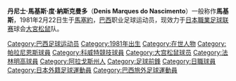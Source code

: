 {{multiple issues|
{{blpunsourced|time=2018-10-25T12:26:40+00:00}}
{{expand|time=2018-10-25T12:26:40+00:00}}
{{update|time=2018-10-25T12:26:40+00:00}}
{{Orphan|time=2016-12-22T13:24:14+00:00}}
}}
{{Football player infobox 
| playername = 馬高斯
| image = 	
| fullname = Denis Marques do Nascimento
| height = {{height|m=1.83}}
| dateofbirth = {{birth date and age|1981|2|22}} 
| cityofbirth = [[马塞约|馬塞約]] 
| countryofbirth = [[巴西|巴西]] 
| currentclub  = [[大宮松鼠|大宮松鼠]] 
| clubnumber = 
| position = [[前鋒_(足球)|前鋒]]
| youthyears = 2000-01
| youthclubs = [[莫奇米林體育會|莫奇米林]] 
| years = 2002-03 <br /> 2003-04 <br /> 2004-07 <br /> 2007-
| clubs = [[莫奇米林體育會|莫奇米林]] <br />→[[科威特競技俱樂部|科威特競技]]（外借）<br /> [[帕拉尼恩斯|帕拉尼恩斯]] <br /> [[大宮松鼠|大宮松鼠]]
| caps(goals) = {{0}}11 {{0}}{{0}}(8)<br /><br />{{0}}65 {{0}}(17)<br />{{0}}25 {{0}}{{0}}(8)
| pcupdate = [[1_July|1 July]] 2008
}}
'''丹尼士·馬基斯·度·納斯克曼多'''（'''Denis Marques do Nascimento'''）一般称作'''馬基斯'''，1981年2月22日生于[[马塞约|馬塞約]]，[[巴西|巴西]]职业足球运动员，现效力于[[日本職業足球联赛|日本職業足球联赛]]球会[[大宮松鼠|大宮松鼠]]队。

{{DEFAULTSORT:Marques do Nascimento, Denis}}
[[Category:巴西足球运动员|Category:巴西足球运动员]]
[[Category:1981年出生|Category:1981年出生]]
[[Category:在世人物|Category:在世人物]]
[[Category:帕拉尼恩斯球員|Category:帕拉尼恩斯球員]]
[[Category:科威特競技球員|Category:科威特競技球員]]
[[Category:大宫松鼠球员|Category:大宫松鼠球员]]
[[Category:法林明高球員|Category:法林明高球員]]
[[Category:阿拉戈斯州人|Category:阿拉戈斯州人]]
[[Category:足球前鋒|Category:足球前鋒]]
[[Category:日職球員|Category:日職球員]]
[[Category:日本外籍足球運動員|Category:日本外籍足球運動員]]
[[Category:巴西旅外足球運動員|Category:巴西旅外足球運動員]]